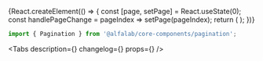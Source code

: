 


<Meta
    title='Компоненты/Pagination'
    component={Pagination}
/>

<!-- Canvas -->

<Story name='Pagination'>
    {React.createElement(() => {
        const [page, setPage] = React.useState(0);
        const handlePageChange = pageIndex => setPage(pageIndex);
        return (
            <Pagination
                view={select('view', ['default', 'per-page'], 'default')}
                pagesCount={number('pagesCount', 10)}
                hideArrows={boolean('hideArrows', true)}
                activePadding={number('activePadding', 2)}
                sidePadding={number('sidePadding', 1)}
                currentPageIndex={page}
                onPageChange={handlePageChange}
            />
        );
    })}
</Story>

<!-- Docs -->

<ComponentHeader
    name='Pagination'
    version={version}
    package='@alfalab/core-components/pagination'
/>

```jsx
import { Pagination } from '@alfalab/core-components/pagination';
```

<Tabs
    description={<Description />}
    changelog={<Changelog />}
    props={<ArgsTable of={PaginationTS} />}
/>
